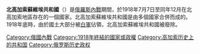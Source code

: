 {{expand|time=2015-01-21T16:38:30+00:00}}
{{unreferenced|time=2015-01-21T16:38:30+00:00}}
'''北高加索蘇維埃共和國'''（{{lang-ru|Се́веро-Кавка́зская Сове́тская Респу́блика}}）是[[俄羅斯內戰|俄羅斯內戰]]期間，於1918年7月7日至同年12月在北高加索地區存在的一個國家。北高加索蘇維埃共和國是由多個國家合併而成的。1918年底時，由於國土大部分被[[白軍|白軍]]佔領，北高加索蘇維埃共和國被廢除。

{{俄国革命国家}}
{{車臣}}
[[Category:俄國內戰|Category:俄國內戰]]
[[Category:1918年終結的國家或政權|Category:1918年終結的國家或政權]]
[[Category:高加索历史上的共和国|Category:高加索历史上的共和国]]
[[Category:俄罗斯历史政权|Category:俄罗斯历史政权]]